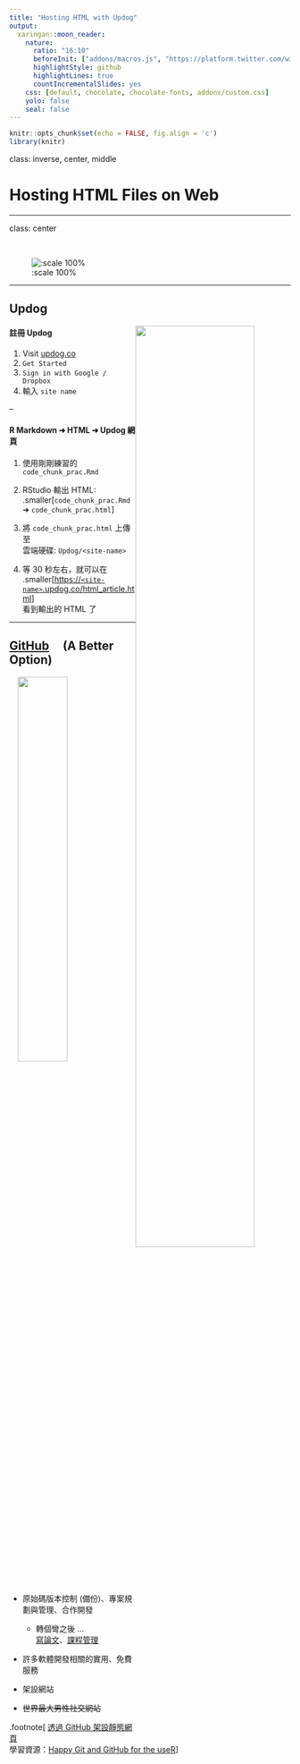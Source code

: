 ```yaml
---
title: "Hosting HTML with Updog"
output:
  xaringan::moon_reader:
    nature:
      ratio: "16:10"
      beforeInit: ["addons/macros.js", "https://platform.twitter.com/widgets.js"]
      highlightStyle: github
      highlightLines: true
      countIncrementalSlides: yes
    css: [default, chocolate, chocolate-fonts, addons/custom.css]
    yolo: false
    seal: false 
---
```


```r
knitr::opts_chunk$set(echo = FALSE, fig.align = 'c')
library(knitr)
```


class: inverse, center, middle

# Hosting HTML Files on Web

---

class: center

<br>

![:scale 100%](img/server_model.png)

---

## Updog

<img src='img/updog.gif' style='float:right;width:65%;margin-right:-50px'>

#### 註冊 Updog

1. Visit [updog.co](https://updog.co/)
1. `Get Started`
1. `Sign in with Google / Dropbox`
1. 輸入 `site name`

--

#### R Markdown ➜ HTML ➜ Updog 網頁

1. 使用剛剛練習的 `code_chunk_prac.Rmd`

1. RStudio 輸出 HTML:   
.smaller[`code_chunk_prac.Rmd` ➜ `code_chunk_prac.html`]

1. 將 `code_chunk_prac.html` 上傳至  
雲端硬碟: `Updog/<site-name>`

1. 等 30 秒左右，就可以在  
.smaller[[https://`<site-name>`.updog.co/html_article.html]()]  
看到輸出的 HTML 了



---


## [GitHub](https://github.com) <img src='img/GitHub-Mark.png' style='display:inline;width:0.7em;'> (A Better Option)


<img src='https://octodex.github.com/images/vinyltocat.png' style='float:right;width:42%'>

- 原始碼版本控制 (備份)、專案規劃與管理、合作開發
    - 轉個彎之後 ...  
    [寫論文](https://github.com/sih4sing5hong5/huan1-ik8_lun7-bun5)、[課程管理](https://happygitwithr.com/classroom-overview.html)

- 許多軟體開發相關的實用、免費服務

- 架設網站

- <s>世界最大男性社交網站</s>


.footnote[
[透過 GitHub 架設靜態網頁](https://liao961120.github.io/2018/04/20/gsheet_survey.html#靜態網頁-設置)  
學習資源：[Happy Git and GitHub for the useR](https://happygitwithr.com)
]